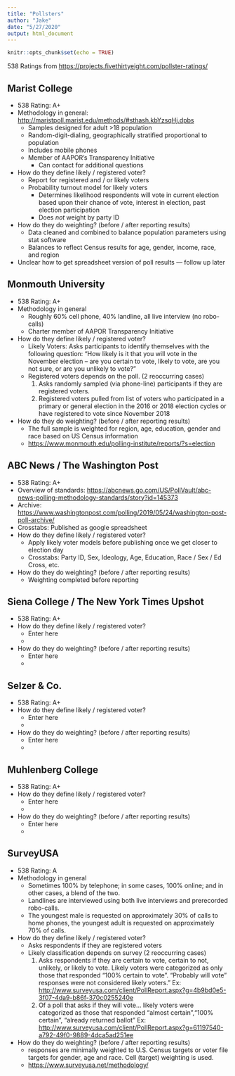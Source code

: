 ```yaml
---
title: "Pollsters"
author: "Jake"
date: "5/27/2020"
output: html_document
---
```


```r
knitr::opts_chunk$set(echo = TRUE)
```

538 Ratings from <https://projects.fivethirtyeight.com/pollster-ratings/>

## Marist College
* 538 Rating: A+
* Methodology in general: <http://maristpoll.marist.edu/methods/#sthash.kbYzsqHj.dpbs>
    - Samples designed for adult >18 population
    - Random-digit-dialing, geographically stratified proportional to population
    - Includes mobile phones
    - Member of AAPOR's Transparency Initiative
        - Can contact for additional questions
* How do they define likely / registered voter?
    - Report for registered and / or likely voters
    - Probability turnout model for likely voters
        - Determines likelihood respondents will vote in current election based upon their chance of vote, interest in election, past election participation
        - Does *not* weight by party ID
* How do they do weighting? (before / after reporting results)
    - Data cleaned and combined to balance population parameters using stat software
    - Balances to reflect Census results for age, gender, income, race, and region
* Unclear how to get spreadsheet version of poll results --- follow up later
    
## Monmouth University
* 538 Rating: A+
* Methodology in general
    - Roughly 60% cell phone, 40% landline, all live interview (no robo-calls)
    - Charter member of AAPOR Transparency Initiative
* How do they define likely / registered voter?
    - Likely Voters: Asks participants to identify themselves with the following question: "How likely is it that you will vote in the November election – are you certain to vote, likely to vote, are you not sure, or are you unlikely to vote?"
    - Registered voters depends on the poll. (2 reoccurring cases)
        1. Asks randomly sampled (via phone-line) participants if they are registered voters. 
        2. Registered voters pulled from list of voters who participated in a primary or general election in the 2016 or 2018 election cycles or have registered to vote since November 2018
* How do they do weighting? (before / after reporting results)
    - The full sample is weighted for region, age, education, gender and race based on US Census information 
    - <https://www.monmouth.edu/polling-institute/reports/?s=election>
    
    
## ABC News / The Washington Post
* 538 Rating: A+
* Overview of standards: <https://abcnews.go.com/US/PollVault/abc-news-polling-methodology-standards/story?id=145373>
* Archive: <https://www.washingtonpost.com/polling/2019/05/24/washington-post-poll-archive/>
* Crosstabs: Published as google spreadsheet
* How do they define likely / registered voter?
    - Apply likely voter models before publishing once we get closer to election day
    - Crosstabs: Party ID, Sex, Ideology, Age, Education, Race / Sex / Ed Cross, etc.
* How do they do weighting? (before / after reporting results)
    - Weighting completed before reporting
    
## Siena College / The New York Times Upshot
* 538 Rating: A+
* How do they define likely / registered voter?
    - Enter here
    - <link here>
* How do they do weighting? (before / after reporting results)
    - Enter here
    - <link here>
    
## Selzer & Co.
* 538 Rating: A+
* How do they define likely / registered voter?
    - Enter here
    - <link here>
* How do they do weighting? (before / after reporting results)
    - Enter here
    - <link here>

## Muhlenberg College
* 538 Rating: A+
* How do they define likely / registered voter?
    - Enter here
    - <link here>
* How do they do weighting? (before / after reporting results)
    - Enter here
    - <link here>
    
## SurveyUSA
* 538 Rating: A
* Methodology in general
    - Sometimes 100% by telephone; in some cases, 100% online; and in other cases, a blend of the two. 
    - Landlines are interviewed using both live interviews and prerecorded robo-calls.
    - The youngest male is requested on approximately 30% of calls to home phones, the youngest adult is requested on approximately 70% of calls. 
* How do they define likely / registered voter?
    - Asks respondents if they are registered voters
    - Likely classification depends on survey (2 reoccurring cases)
        1. Asks respondents if they are certain to vote, certain to not, unlikely, or likely to vote. Likely voters  were categorized as only those that responded "100% certain to vote". "Probably will vote" responses were not considered likely voters." Ex: <http://www.surveyusa.com/client/PollReport.aspx?g=4b9bd0e5-3f07-4da9-b86f-370c0255240e>
        2. Of a poll that asks if they will vote... likely voters were categorized as those that responded "almost certain","100% certain", "already returned ballot" Ex: <http://www.surveyusa.com/client/PollReport.aspx?g=61197540-a792-49f0-9889-4dca5ad251ee>
* How do they do weighting? (before / after reporting results)
    - responses are minimally weighted to U.S. Census targets or voter file targets for gender, age and race. Cell (target) weighting is used.
    - <https://www.surveyusa.net/methodology/>